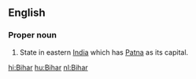 {{see|bihar}}
==English==
===Proper noun===
{{en-proper noun}}
#State in eastern [[India]] which has [[Patna]] as its capital.

[[hi:Bihar]]
[[hu:Bihar]]
[[nl:Bihar]]